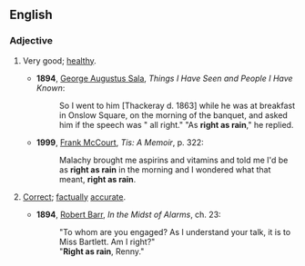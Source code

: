 ==English==

===Adjective===
{{en-adj|pos=[[right]] [[as]] [[rain]]|righter than rain|-}}

#{{idiom}} Very good; [[healthy]].
#* '''1894''', [[w:George Augustus Sala|George Augustus Sala]], ''Things I Have Seen and People I Have Known'':
#*:So I went to him [Thackeray d. 1863] while he was at breakfast in Onslow Square, on the morning of the banquet, and asked him if the speech was " all right." "As '''right as rain'''," he replied.
#* '''1999''', [[w:Frank McCourt|Frank McCourt]], ''Tis: A Memoir'', p. 322:
#*:Malachy brought me aspirins and vitamins and told me I'd be as '''right as rain''' in the morning and I wondered what that meant, '''right as rain'''.
# {{idiom}} [[correct|Correct]]; [[factually]] [[accurate]].
#*'''1894''', [[w:Robert Barr (writer)|Robert Barr]], ''In the Midst of Alarms'', ch. 23:
#*:"To whom are you engaged? As I understand your talk, it is to Miss Bartlett. Am I right?"
#*:"'''Right as rain''', Renny."